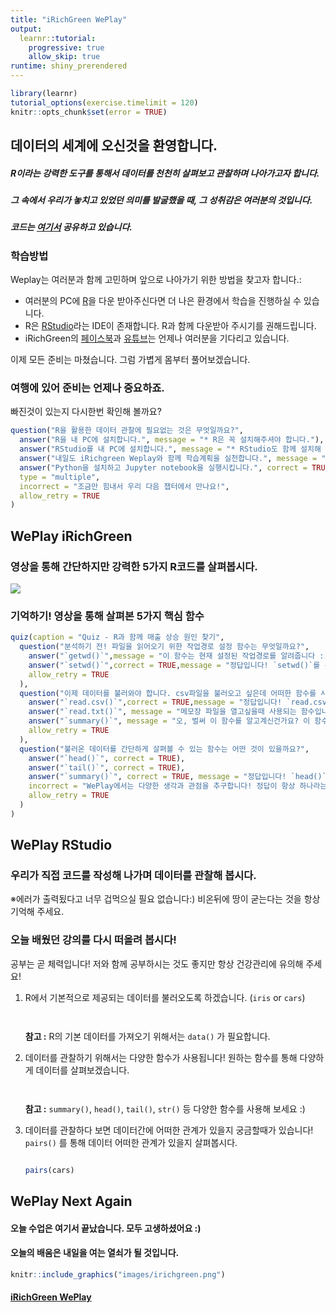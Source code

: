 ```yaml
---
title: "iRichGreen WePlay"
output:
  learnr::tutorial:
    progressive: true
    allow_skip: true
runtime: shiny_prerendered
---
```

  
```r
library(learnr)
tutorial_options(exercise.timelimit = 120)
knitr::opts_chunk$set(error = TRUE)

```

## 데이터의 세계에 오신것을 환영합니다.

##### R이라는 강력한 도구를 통해서 데이터를 천천히 살펴보고 관찰하며 나아가고자 합니다.
##### 그 속에서 우리가 놓치고 있었던 의미를 발굴했을 때, 그 성취감은 여러분의 것입니다.
##### 코드는 [여기서](https://github.com/Leeyua-airim/R_AIRIM/blob/master/R_BigData_Analysis/Ch_01_ETR.R) 공유하고 있습니다.

### 학습방법

Weplay는 여러분과 함께 고민하며 앞으로 나아가기 위한 방법을 찾고자 합니다.:
  
* 여러분의 PC에 [R](https://cran.r-project.org/bin/windows/base/)을 다운 받아주신다면 더 나은 환경에서 학습을 진행하실 수 있습니다.
* R은 [RStudio](https://rstudio.com/products/rstudio/download/)라는 IDE이 존재합니다. R과 함께 다운받아 주시기를 권해드립니다.
* iRichGreen의 [페이스북](https://www.facebook.com/irichgreen/)과 [유튜브](https://www.youtube.com/channel/UCXTMq1u_5FwFeJd2MTP-J4w)는 언제나 여러분을 기다리고 있습니다.

이제 모든 준비는 마쳤습니다. 그럼 가볍게 몸부터 풀어보겠습니다.


### 여행에 있어 준비는 언제나 중요하죠.

빠진것이 있는지 다시한번 확인해 볼까요?


```r
question("R을 활용한 데이터 관찰에 필요없는 것은 무엇일까요?",
  answer("R을 내 PC에 설치합니다.", message = "* R은 꼭 설치해주셔야 합니다."),
  answer("RStudio를 내 PC에 설치합니다.", message = "* RStudio도 함께 설치해 주세요ㅠㅠ"),
  answer("내일도 iRichgreen Weplay와 함께 학습계획을 실천합니다.", message = "* 운동과 공부는 매일 조금씩 꾸준히 하는 것이 제일 좋습니다!"),
  answer("Python을 설치하고 Jupyter notebook을 실행시킵니다.", correct = TRUE, message = "Python강의는 준비중에 있습니다! 조금만 기다려 주세요 :)"),
  type = "multiple",
  incorrect = "조금만 힘내서 우리 다음 챕터에서 만나요!",
  allow_retry = TRUE
)

```

## WePlay iRichGreen

### 영상을 통해 간단하지만 강력한 5가지 R코드를 살펴봅시다.

![](https://youtu.be/GLsmCzi3LwU)

### 기억하기! 영상을 통해 살펴본 5가지 핵심 함수 

```r
quiz(caption = "Quiz - R과 함께 매출 상승 원인 찾기",
  question("분석하기 전! 파일을 읽어오기 위한 작업경로 설정 함수는 무엇일까요?",
    answer("`getwd()`",message = "이 함수는 현재 설정된 작업경로를 알려줍니다 :) "),
    answer("`setwd()`",correct = TRUE,message = "정답입니다! `setwd()`를 통해 작업경로를 설정해 줍시다. 잠깐! 경로 사이에 '/' 를 넣어주셔야 합니다!"),
    allow_retry = TRUE
  ),
  question("이제 데이터를 불러와야 합니다. csv파일을 불러오고 싶은데 어떠한 함수를 사용해야 할까요?",
    answer("`read.csv()`",correct = TRUE,message = "정답입니다! `read.csv()`를 활용해 우리가 원하는 함수를 불러와 봅시다!"),
    answer("`read.txt()`", message = "메모장 파일을 열고싶을때 사용되는 함수입니다 :)"),
    answer("`summary()`", message = "오, 벌써 이 함수를 알고계신건가요? 이 함수는 다음 문제에서 좀 더 자세하게 살펴보겠습니다!"),
    allow_retry = TRUE
  ),
  question("불러온 데이터를 간단하게 살펴볼 수 있는 함수는 어떤 것이 있을까요?",
    answer("`head()`", correct = TRUE),
    answer("`tail()`", correct = TRUE),
    answer("`summary()`", correct = TRUE, message = "정답입니다! `head()`, `tail()`, `summary()`는 우리가 보고싶은 데이터의 주요 속성과 데이터 그리고 평균, 최대값, 최소값, 중앙값 등 6가지 주요지표를 보여줍니다!" ),
    incorrect = "WePlay에서는 다양한 생각과 관점을 추구합니다! 정답이 항상 하나라는 고정관념은 이제 안녕!",
    allow_retry = TRUE
  )
)
```

## WePlay RStudio

### 우리가 직접 코드를 작성해 나가며 데이터를 관찰해 봅시다. 

※에러가 출력됬다고 너무 겁먹으실 필요 없습니다:)
비온뒤에 땅이 굳는다는 것을 항상 기억해 주세요.


### 오늘 배웠던 강의를 다시 떠올려 봅시다!

공부는 곧 체력입니다! 저와 함께 공부하시는 것도 좋지만 항상 건강관리에 유의해 주세요!    

1. R에서 기본적으로 제공되는 데이터를 불러오도록 하겠습니다.  (`iris` or `cars`)

    ```r
    
    ```
    ```r
    
    ```
    
    <div id="filterex1-hint">
    **참고 :** R의 기본 데이터를 가져오기 위해서는 `data()` 가 필요합니다.
    </div>


2. 데이터를 관찰하기 위해서는 다양한 함수가 사용됩니다! 원하는 함수를 통해 다양하게 데이터를 살펴보겠습니다.

    ```r
    
    ```
    ```r
    
    ```
    
    <div id="filterex2-hint">
    **참고 :** `summary()`, `head()`, `tail()`, `str()` 등 다양한 함수를 사용해 보세요 :)
    </div>


3. 데이터를 관찰하다 보면 데이터간에 어떠한 관계가 있을지 궁금할때가 있습니다! `pairs()` 를 통해 데이터 어떠한 관계가 있을지 살펴봅시다. 

    ```r
    
    ```
    ```r
    pairs(cars)
    
    ```

## WePlay Next Again

#### 오늘 수업은 여기서 끝났습니다. 모두 고생하셨어요 :) 
#### 오늘의 배움은 내일을 여는 열쇠가 될 것입니다.

```r
knitr::include_graphics("images/irichgreen.png")
```

#### [iRichGreen WePlay](http://www.irichgreen.com/)